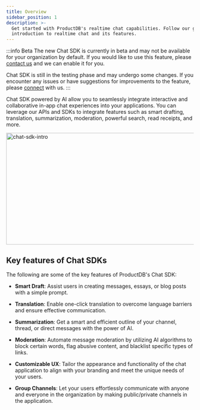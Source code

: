 ```yaml
---
title: Overview
sidebar_position: 1
description: >-
  Get started with ProductDB's realtime chat capabilities. Follow our guide for an
  introduction to realtime chat and its features.
---
```


:::info Beta
The new Chat SDK is currently in beta and may not be available for your organization by default. If you would like to use this feature, please [contact us](https://productdb.io/contact) and we can enable it for you.

Chat SDK is still in the testing phase and may undergo some changes. If you encounter any issues or have suggestions for improvements to the feature, please [connect](https://productdb.io/contact) with us.
:::

Chat SDK powered by AI allow you to seamlessly integrate interactive and collaborative in-app chat experiences into your applications. You can leverage our APIs and SDKs to integrate features such as smart drafting, translation, summarization, moderation, powerful search, read receipts, and more.

<img
  src="/static/guides/chat-sdk-intro.png"
  width="600"
  height="300"
  alt="chat-sdk-intro"
  className="chat-sdk-intro"
/>

## Key features of Chat SDKs

The following are some of the key features of ProductDB's Chat SDK:

- **Smart Draft**: Assist users in creating messages, essays, or blog posts with a simple prompt.

- **Translation**: Enable one-click translation to overcome language barriers and ensure effective communication.

- **Summarization**: Get a smart and efficient outline of your channel, thread, or direct messages with the power of AI.

- **Moderation**: Automate message moderation by utilizing AI algorithms to block certain words, flag abusive content, and blacklist specific types of links.

- **Customizable UX**: Tailor the appearance and functionality of the chat application to align with your branding and meet the unique needs of your users.

- **Group Channels**: Let your users effortlessly communicate with anyone and everyone in the organization by making public/private channels in the application.

<head>
  <title>Overview Guide</title>
  <meta
    name="description"
    content="Get started with ProductDB's realtime chat capabilities. Follow our guide for an introduction to realtime chat and its features."
  />
</head>
